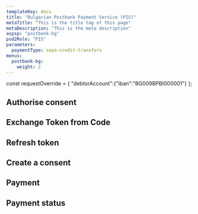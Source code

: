 ```yaml
---
templateKey: docs
title: "Bulgarian Postbank Payment Service (PIS)"
metaTitle: "This is the title tag of this page"
metaDescription: "This is the meta description"
aspsp: "postbank-bg"
psd2Role: "PIS"
parameters:
  paymentType: sepa-credit-transfers
menus:
  postbank-bg:
    weight: 2
---
```


const requestOverride = {
  "debtorAccount":{"iban":"BG009BPBI000001"}
};

  <step>

## Authorise consent

  <AuthoriseStep/>
  </step>
    <step>

## Exchange Token from Code

  <CreateToken/>
  </step>
  <step>

## Refresh token

  <RefreshToken/>
  </step>
  <step>

## Create a consent

  <StepInitiatePayment requestOverride={requestOverride} />
  </step>
  <step>

## Payment

  <StepPayment/>
  </step>
  <step>

## Payment status

  <StepPaymentStatus/>
  </step>
